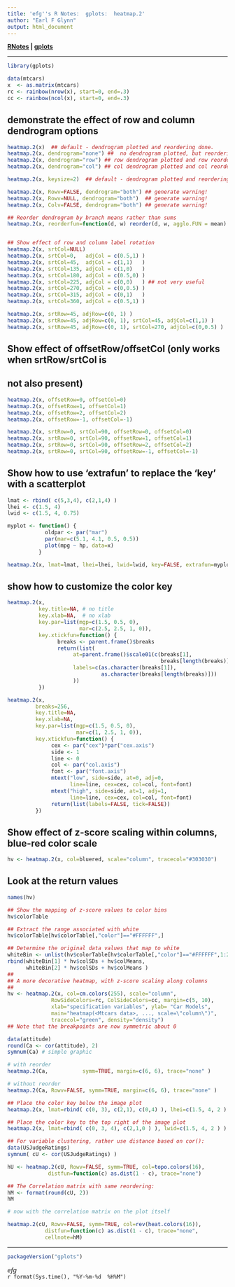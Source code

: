 ```yaml
---
title: 'efg''s R Notes:  gplots:  heatmap.2'
author: "Earl F Glynn"
output: html_document
---
```


**[RNotes](../../index.html) | [gplots](index.html)**     

*****

```r
library(gplots)
```

```r
data(mtcars)
x  <- as.matrix(mtcars)
rc <- rainbow(nrow(x), start=0, end=.3)
cc <- rainbow(ncol(x), start=0, end=.3)
```

## demonstrate the effect of row and column dendrogram options

```r
heatmap.2(x)  ## default - dendrogram plotted and reordering done.
heatmap.2(x, dendrogram="none") ##  no dendrogram plotted, but reordering done.
heatmap.2(x, dendrogram="row") ## row dendrogram plotted and row reordering done.
heatmap.2(x, dendrogram="col") ## col dendrogram plotted and col reordering done.

heatmap.2(x, keysize=2)  ## default - dendrogram plotted and reordering done.

heatmap.2(x, Rowv=FALSE, dendrogram="both") ## generate warning!
heatmap.2(x, Rowv=NULL, dendrogram="both")  ## generate warning!
heatmap.2(x, Colv=FALSE, dendrogram="both") ## generate warning!

## Reorder dendrogram by branch means rather than sums
heatmap.2(x, reorderfun=function(d, w) reorder(d, w, agglo.FUN = mean) )


## Show effect of row and column label rotation
heatmap.2(x, srtCol=NULL)
heatmap.2(x, srtCol=0,   adjCol = c(0.5,1) )
heatmap.2(x, srtCol=45,  adjCol = c(1,1)   )
heatmap.2(x, srtCol=135, adjCol = c(1,0)   )
heatmap.2(x, srtCol=180, adjCol = c(0.5,0) )
heatmap.2(x, srtCol=225, adjCol = c(0,0)   ) ## not very useful
heatmap.2(x, srtCol=270, adjCol = c(0,0.5) )
heatmap.2(x, srtCol=315, adjCol = c(0,1)   )
heatmap.2(x, srtCol=360, adjCol = c(0.5,1) )

heatmap.2(x, srtRow=45, adjRow=c(0, 1) )
heatmap.2(x, srtRow=45, adjRow=c(0, 1), srtCol=45, adjCol=c(1,1) )
heatmap.2(x, srtRow=45, adjRow=c(0, 1), srtCol=270, adjCol=c(0,0.5) )
```


## Show effect of offsetRow/offsetCol (only works when srtRow/srtCol is
## not also present)
```r
heatmap.2(x, offsetRow=0, offsetCol=0)
heatmap.2(x, offsetRow=1, offsetCol=1)
heatmap.2(x, offsetRow=2, offsetCol=2)
heatmap.2(x, offsetRow=-1, offsetCol=-1)

heatmap.2(x, srtRow=0, srtCol=90, offsetRow=0, offsetCol=0)
heatmap.2(x, srtRow=0, srtCol=90, offsetRow=1, offsetCol=1)
heatmap.2(x, srtRow=0, srtCol=90, offsetRow=2, offsetCol=2)
heatmap.2(x, srtRow=0, srtCol=90, offsetRow=-1, offsetCol=-1)
```

## Show how to use 'extrafun' to replace the 'key' with a scatterplot
```r
lmat <- rbind( c(5,3,4), c(2,1,4) )
lhei <- c(1.5, 4)
lwid <- c(1.5, 4, 0.75)

myplot <- function() {
            oldpar <- par("mar")
            par(mar=c(5.1, 4.1, 0.5, 0.5))
            plot(mpg ~ hp, data=x)
          }

heatmap.2(x, lmat=lmat, lhei=lhei, lwid=lwid, key=FALSE, extrafun=myplot)
```

## show how to customize the color key

```r
heatmap.2(x,
          key.title=NA, # no title
          key.xlab=NA,  # no xlab
          key.par=list(mgp=c(1.5, 0.5, 0),
                       mar=c(2.5, 2.5, 1, 0)),
          key.xtickfun=function() {
                breaks <- parent.frame()$breaks
                return(list(
                     at=parent.frame()$scale01(c(breaks[1],
                                                 breaks[length(breaks)])),
                     labels=c(as.character(breaks[1]),
                              as.character(breaks[length(breaks)]))
                     ))
          })

heatmap.2(x,
         breaks=256,
         key.title=NA,
         key.xlab=NA,
         key.par=list(mgp=c(1.5, 0.5, 0),
                      mar=c(1, 2.5, 1, 0)),
         key.xtickfun=function() {
              cex <- par("cex")*par("cex.axis")
              side <- 1
              line <- 0
              col <- par("col.axis")
              font <- par("font.axis")
              mtext("low", side=side, at=0, adj=0,
                    line=line, cex=cex, col=col, font=font)
              mtext("high", side=side, at=1, adj=1,
                    line=line, cex=cex, col=col, font=font)
              return(list(labels=FALSE, tick=FALSE))
         })
```

## Show effect of z-score scaling within columns, blue-red color scale

```r
hv <- heatmap.2(x, col=bluered, scale="column", tracecol="#303030")
```

## Look at the return values

```r
names(hv)
```

```r
## Show the mapping of z-score values to color bins
hv$colorTable

## Extract the range associated with white
hv$colorTable[hv$colorTable[,"color"]=="#FFFFFF",]

## Determine the original data values that map to white
whiteBin <- unlist(hv$colorTable[hv$colorTable[,"color"]=="#FFFFFF",1:2])
rbind(whiteBin[1] * hv$colSDs + hv$colMeans,
      whiteBin[2] * hv$colSDs + hv$colMeans )
##
## A more decorative heatmap, with z-score scaling along columns
##
hv <- heatmap.2(x, col=cm.colors(255), scale="column",
              RowSideColors=rc, ColSideColors=cc, margin=c(5, 10),
              xlab="specification variables", ylab= "Car Models",
              main="heatmap(<Mtcars data>, ..., scale=\"column\")",
              tracecol="green", density="density")
## Note that the breakpoints are now symmetric about 0

data(attitude)
round(Ca <- cor(attitude), 2)
symnum(Ca) # simple graphic

# with reorder
heatmap.2(Ca,           symm=TRUE, margin=c(6, 6), trace="none" )

# without reorder
heatmap.2(Ca, Rowv=FALSE, symm=TRUE, margin=c(6, 6), trace="none" )

## Place the color key below the image plot
heatmap.2(x, lmat=rbind( c(0, 3), c(2,1), c(0,4) ), lhei=c(1.5, 4, 2 ) )

## Place the color key to the top right of the image plot
heatmap.2(x, lmat=rbind( c(0, 3, 4), c(2,1,0 ) ), lwid=c(1.5, 4, 2 ) )

## For variable clustering, rather use distance based on cor():
data(USJudgeRatings)
symnum( cU <- cor(USJudgeRatings) )

hU <- heatmap.2(cU, Rowv=FALSE, symm=TRUE, col=topo.colors(16),
             distfun=function(c) as.dist(1 - c), trace="none")

## The Correlation matrix with same reordering:
hM <- format(round(cU, 2))
hM

# now with the correlation matrix on the plot itself

heatmap.2(cU, Rowv=FALSE, symm=TRUE, col=rev(heat.colors(16)),
            distfun=function(c) as.dist(1 - c), trace="none",
            cellnote=hM)
```


*****

```r
packageVersion("gplots")
```

*efg*  
`r format(Sys.time(), "%Y-%m-%d  %H%M")`  
